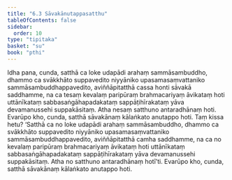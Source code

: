 ```yaml
---
title: "6.3 Sāvakānutappasatthu"
tableOfContents: false
sidebar:
  order: 10
type: "tipitaka"
basket: "su"
book: "pthi"
---
```



<DynamicBreadcrumb />

<Division number="170" book="pthi">

<Paragraph number="343" book="pthi">
Idha pana, cunda, satthā ca loke udapādi arahaṃ sammāsambuddho, dhammo ca svākkhāto suppavedito niyyāniko upasamasaṃvattaniko sammāsambuddhappavedito, aviññāpitatthā cassa honti sāvakā saddhamme, na ca tesaṃ kevalaṃ paripūraṃ brahmacariyaṃ āvikataṃ hoti uttānīkataṃ sabbasaṅgāhapadakataṃ sappāṭihīrakataṃ yāva devamanussehi suppakāsitaṃ. Atha nesaṃ satthuno antaradhānaṃ hoti. Evarūpo kho, cunda, satthā sāvakānaṃ kālaṅkato anutappo hoti. Taṃ kissa hetu? ‘Satthā ca no loke udapādi arahaṃ sammāsambuddho, dhammo ca svākkhāto suppavedito niyyāniko upasamasaṃvattaniko sammāsambuddhappavedito, aviññāpitatthā camha saddhamme, na ca no kevalaṃ paripūraṃ brahmacariyaṃ āvikataṃ hoti uttānīkataṃ sabbasaṅgāhapadakataṃ sappāṭihīrakataṃ yāva devamanussehi suppakāsitaṃ. Atha no satthuno antaradhānaṃ hotī’ti. Evarūpo kho, cunda, satthā sāvakānaṃ kālaṅkato anutappo hoti.
</Paragraph>
</Division>